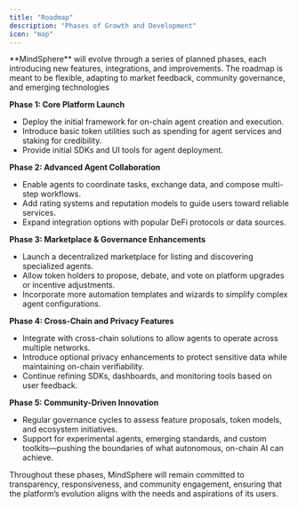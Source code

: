 ```yaml
---
title: "Roadmap"
description: "Phases of Growth and Development"
icon: "map"
---
```


<Tip>
  **MindSphere** will evolve through a series of planned phases, each introducing new features, integrations, and improvements. The roadmap is meant to be flexible, adapting to market feedback, community governance, and emerging technologies
</Tip>

**Phase 1: Core Platform Launch**
* Deploy the initial framework for on-chain agent creation and execution.
* Introduce basic token utilities such as spending for agent services and staking for credibility.
* Provide initial SDKs and UI tools for agent deployment.

**Phase 2: Advanced Agent Collaboration**
* Enable agents to coordinate tasks, exchange data, and compose multi-step workflows.
* Add rating systems and reputation models to guide users toward reliable services.
* Expand integration options with popular DeFi protocols or data sources.

**Phase 3: Marketplace & Governance Enhancements**
* Launch a decentralized marketplace for listing and discovering specialized agents.
* Allow token holders to propose, debate, and vote on platform upgrades or incentive adjustments.
* Incorporate more automation templates and wizards to simplify complex agent configurations.

**Phase 4: Cross-Chain and Privacy Features**
* Integrate with cross-chain solutions to allow agents to operate across multiple networks.
* Introduce optional privacy enhancements to protect sensitive data while maintaining on-chain verifiability.
* Continue refining SDKs, dashboards, and monitoring tools based on user feedback.

**Phase 5: Community-Driven Innovation**
* Regular governance cycles to assess feature proposals, token models, and ecosystem initiatives.
* Support for experimental agents, emerging standards, and custom toolkits—pushing the boundaries of what autonomous, on-chain AI can achieve.

Throughout these phases, MindSphere will remain committed to transparency, responsiveness, and community engagement, ensuring that the platform’s evolution aligns with the needs and aspirations of its users.